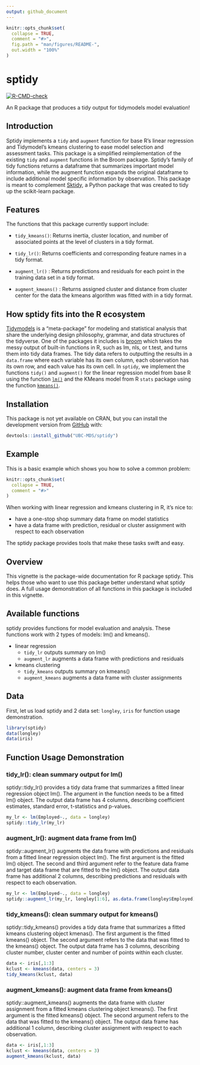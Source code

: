 ```yaml
---
output: github_document
---
```


<!-- README.md is generated from README.Rmd. Please edit that file -->

```r
knitr::opts_chunk$set(
  collapse = TRUE,
  comment = "#>",
  fig.path = "man/figures/README-",
  out.width = "100%"
)
```

# sptidy

<!-- badges: start -->
[![R-CMD-check](https://github.com/UBC-MDS/sptidy/workflows/R-CMD-check/badge.svg)](https://github.com/UBC-MDS/sptidy/actions)
<!-- badges: end -->

An R package that produces a tidy output for tidymodels model evaluation!

## Introduction

Sptidy implements a `tidy` and `augment` function for base R's linear regression and Tidymodel's kmeans clustering to ease model selection and assessment tasks. This package is a simplified reimplementation of the existing `tidy` and `augment` functions in the Broom package. Sptidy’s family of tidy functions returns a dataframe that summarizes important model information, while the augment function expands the original dataframe to include additional model specific information by observation. This package is meant to complement [Sktidy](https://github.com/UBC-MDS/sktidy), a Python package that was created to tidy up the scikit-learn package.  

## Features

The functions that this package currently support include:

- `tidy_kmeans()`: Returns inertia, cluster location, and number of associated points at the level of clusters in a tidy format.

- `tidy_lr()`: Returns coefficients and corresponding feature names in a tidy format.

- `augment_lr()` : Returns predictions and residuals for each point in the training data set in a tidy format.

- `augment_kmeans()` : Returns assigned cluster and distance from cluster center for the data the kmeans algorithm was fitted with in a tidy format.

## How sptidy fits into the R ecosystem 

[Tidymodels](https://github.com/tidymodels) is a “meta-package” for modeling and statistical analysis that share the underlying design philosophy, grammar, and data structures of the tidyverse. One of the packages it includes is [broom](https://broom.tidymodels.org/) which takes the messy output of built-in functions in R, such as lm, nls, or t.test, and turns them into tidy data frames. The tidy data refers to outputting the results in a `data.frame` where each variable has its own column, each observation has its own row, and each value has its own cell. In `sptidy`, we implement the functions `tidy()` and `augment()` for the linear regression model from base R using the function [`lm()`](https://www.rdocumentation.org/packages/stats/versions/3.6.2/topics/lm) and the KMeans model from R `stats` package using the function [`kmeans()`](https://www.rdocumentation.org/packages/stats/versions/3.6.2/topics/kmeans). 

## Installation

This package is not yet available on CRAN, but you can install the development version from [GitHub](https://github.com/) with:

``` r
devtools::install_github("UBC-MDS/sptidy")
```
## Example

This is a basic example which shows you how to solve a common problem:


```r
knitr::opts_chunk$set(
  collapse = TRUE,
  comment = "#>"
)
```

When working with linear regression and kmeans clustering in R, it's nice to:

* have a one-stop shop summary data frame on model statistics
* have a data frame with prediction, residual or cluster assignment with respect to each observation

The sptidy package provides tools that make these tasks swift and easy. 

## Overview

This vignette is the package-wide documentation for R package sptidy. This helps those who want to use this package better understand what sptidy does. A full usage demonstration of all functions in this package is included in this vignette. 

## Available functions
sptidy provides functions for model evaluation and analysis. These functions work with 2 types of models: lm() and kmeans().

- linear regression
  - `tidy_lr` outputs summary on lm()
  - `augment_lr` augments a data frame with predictions and residuals
  
- kmeans clustering
  - `tidy_kmeans` outputs summary on kmeans()
  - `augment_kmeans` augments a data frame with cluster assignments

## Data

First, let us load sptidy and 2 data set: `longley`, `iris` for function usage demonstration. 

```r
library(sptidy)
data(longley)
data(iris)
```

## Function Usage Demonstration

### tidy_lr(): clean summary output for lm()

sptidy::tidy_lr() provides a tidy data frame that summarizes a fitted linear regression object lm(). The argument in the function needs to be a fitted lm() object. The output data frame has 4 columns, describing coefficient estimates, standard error, t-statistics and p-values.

```r
my_lr <- lm(Employed~., data = longley)
sptidy::tidy_lr(my_lr)
```

### augment_lr(): augment data frame from lm()

sptidy::augment_lr() augments the data frame with predictions and residuals from a fitted linear regression object lm(). The first argument is the fitted lm() object. The second and third argument refer to the feature data frame and target data frame that are fitted to the lm() object. The output data frame has additional 2 columns, describing predictions and residuals with respect to each observation. 

```r
my_lr <- lm(Employed~., data = longley)
sptidy::augment_lr(my_lr, longley[1:6], as.data.frame(longley$Employed))
```

### tidy_kmeans(): clean summary output for kmeans()

sptidy::tidy_kmeans() provides a tidy data frame that summarizes a fitted kmeans clustering object kmenas(). The first argument is the fitted kmeans() object. The second argument refers to the data that was fitted to the kmeans() object. The output data frame has 3 columns, describing cluster number, cluster center and number of points within each cluster. 

```r
data <- iris[,1:3]
kclust <- kmeans(data, centers = 3)
tidy_kmeans(kclust, data)
```
### augment_kmeans(): augment data frame from kmeans()

sptidy::augment_kmeans() augments the data frame with cluster assignment from a fitted kmeans clustering object kmeans(). The first argument is the fitted kmeans() object. The second argument refers to the data that was fitted to the kmeans() object. The output data frame has additional 1 column, describing cluster assignment with respect to each observation. 

```r
data <- iris[,1:3]
kclust <- kmeans(data, centers = 3)
augment_kmeans(kclust, data)
```


